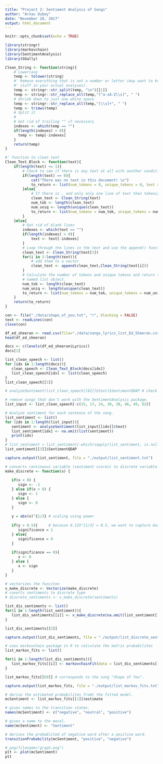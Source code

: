 ```yaml
---
title: "Project 2: Sentiment Analysis of Songs"
author: "Arnav Dubey"
date: "November 28, 2017"
output: html_document
---
```


```r
knitr::opts_chunk$set(echo = TRUE)
```


```r
library(stringr)
library(markovchain)
library(SentimentAnalysis)
library(GGally)
```


```r
Clean_String <- function(string){
    # Lowercase
    temp <- tolower(string)
    #' Remove everything that is not a number or letter (may want to keep more 
    #' stuff in your actual analyses). 
    temp <- stringr::str_split(temp, "\n")[[1]]
    temp <- stringr::str_replace_all(temp,"[^a-zA-Z\\s]", " ")
    # Shrink down to just one white space
    temp <- stringr::str_replace_all(temp,"[\\s]+", " ")
    temp <- trimws(temp)
    # Split it
    # 
    # Get rid of trailing "" if necessary
    indexes <- which(temp == "")
    if(length(indexes) > 0){
      temp <- temp[-indexes]
    } 
    return(temp)
}
```


```r
#' function to clean text
Clean_Text_Block <- function(text){
    if(length(text) <= 1){
        # Check to see if there is any text at all with another conditional
        if(length(text) == 0){
            cat("There was no text in this document! \n")
            to_return <- list(num_tokens = 0, unique_tokens = 0, text = "")
        }else{
            # If there is , and only only one line of text then tokenize it
            clean_text <- Clean_String(text)
            num_tok <- length(clean_text)
            num_uniq <- length(unique(clean_text))
            to_return <- list(num_tokens = num_tok, unique_tokens = num_uniq, text = clean_text)
        }
    }else{
        # Get rid of blank lines
        indexes <- which(text == "")
        if(length(indexes) > 0){
            text <- text[-indexes]
        }  
        # Loop through the lines in the text and use the append() function to 
        clean_text <- Clean_String(text[1])
        for(i in 2:length(text)){
            # add them to a vector 
            clean_text <- append(clean_text,Clean_String(text[i]))
        }
        # Calculate the number of tokens and unique tokens and return them in a 
        # named list object.
        num_tok <- length(clean_text)
        num_uniq <- length(unique(clean_text))
        to_return <- list(num_tokens = num_tok, unique_tokens = num_uniq, text = clean_text)
    }
    return(to_return)
}
```


```r
con <- file("./data/shape_of_you.txt", "r", blocking = FALSE)
text <- readLines(con)
close(con) 
```


```r
df_ed_sheeran <- read.csv(file="./data/songs_lyrics_list_Ed_Sheeran.csv", header=TRUE, sep=",")
head(df_ed_sheeran)
```

```r
docs <- c(levels(df_ed_sheeran$Lyrics))
docs[1]
```


```r
list_clean_speech <- list()
for (idx in 1:length(docs)){
   clean_speech <- Clean_Text_Block(docs[idx])
   list_clean_speech[idx] <- list(clean_speech)
}
list_clean_speech[[3]]
```


```r
# analyzeSentiment(list_clean_speech[[82]]$text)$SentimentQDAP # check which songs don't work with the package.

# remove songs that don't work with the SentimentAnalysis package.
list_input <- list_clean_speech[-c(15, 17, 24, 30, 38, 46, 49, 82)]

# Analyze sentiment for each sentence of the song.
list_sentiment <- list()
for (idx in 1:length(list_input)){
   sentiment <- analyzeSentiment(list_input[[idx]]$text)
   list_sentiment[idx] <- na.omit(list(sentiment))
   print(idx)
}
# list_sentiment = list_sentiment[-which(sapply(list_sentiment, is.null))]
list_sentiment[[3]]$SentimentQDAP
```


```r
capture.output(list_sentiment, file = "./output/list_sentiment.txt")
```


```r
# converts continuous variable (sentiment scores) to discrete variable.
make_discrete <- function(x) {
   
   if(x < 0) {
      sign <- -1 
   } else if(x > 0) {
      sign <- 1 
   } else {
      sign <- 0
   }
   
   y = abs(x)^{1/3} # scaling using power
   
   if(y > 0.5){     # because 0.125^{1/3} = 0.5, we want to capture more non-neutral sentiment.
      significance = 1
   } else{
      significance = 0
   }
   
   if(significance == 0){
      x <- 0
   } else {
      x <- sign
   }
}

# vectorizes the funciton
v_make_discrete <- Vectorize(make_discrete)
# coverts sentiments to discrete type
# discrete_sentiments <- v_make_discrete(sentiments)

list_dis_sentiments <- list()
for(i in 1:length(list_sentiment)){
   list_dis_sentiments[[i]] <- v_make_discrete(na.omit(list_sentiment[[i]]$SentimentQDAP))
}

list_dis_sentiments[[3]]
```

```r
capture.output(list_dis_sentiments, file = "./output/list_discrete_sentiments.txt")
```

```r
# uses markovchain package in R to calculate the matrix probabilites
list_markov_fits <- list()

for(i in 1:length(list_dis_sentiments)){
   list_markov_fits[[i]] <- markovchainFit(data = list_dis_sentiments[[i]], byrow = TRUE)
}

list_markov_fits[[69]] # corresponds to the song "Shape of You".
```

```r
capture.output(list_markov_fits, file = "./output/list_markov_fits.txt")
```

```r
# derive the estimated probabilites fromt the fitted model.
mcSentiment <- list_markov_fits[[1]]$estimate 

# gives names to the transition states.
names(mcSentiment) <- c("negative", "neutral", "positive")

# gives a name to the mocel.
name(mcSentiment) <- "Sentiment"
```

```r
# derives the probablited of negative word after a positive word.
transitionProbability(mcSentiment, "positive", "negative")
```

```r
# png(filename="graph.png")
plt <- plot(mcSentiment)
plt 
```

